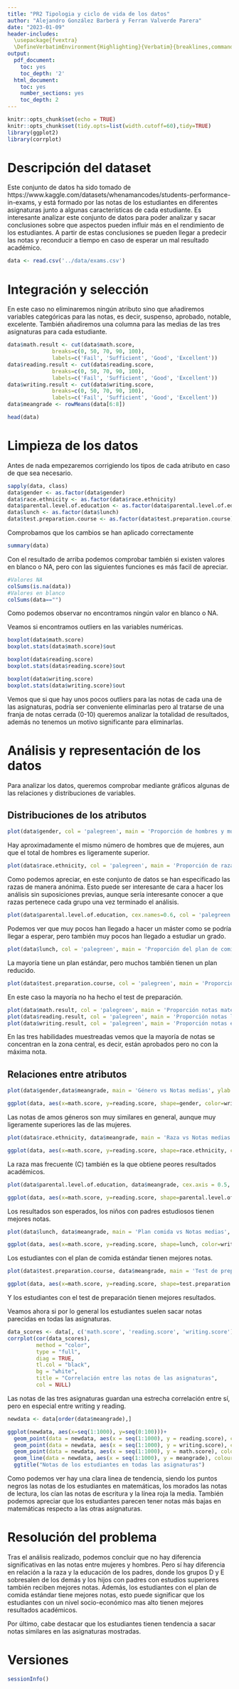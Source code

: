 ---
title: "PR2 Tipologia y ciclo de vida de los datos"
author: "Alejandro González Barberá y Ferran Valverde Parera"
date: "2023-01-09"
header-includes:
  \usepackage{fvextra}
  \DefineVerbatimEnvironment{Highlighting}{Verbatim}{breaklines,commandchars=\\\{\}}
output:
  pdf_document:
    toc: yes
    toc_depth: '2'
  html_document:
    toc: yes
    number_sections: yes
    toc_depth: 2
---

```{r setup, include=FALSE}
knitr::opts_chunk$set(echo = TRUE)
knitr::opts_chunk$set(tidy.opts=list(width.cutoff=60),tidy=TRUE)
library(ggplot2)
library(corrplot)
```

# Descripción del dataset

Este conjunto de datos ha sido tomado de https://www.kaggle.com/datasets/whenamancodes/students-performance-in-exams, y está formado por las notas de los estudiantes en diferentes asignaturas junto a algunas características de cada estudiante.
Es interesante analizar este conjunto de datos para poder analizar y sacar conclusiones sobre que aspectos pueden influir más en el rendimiento de los estudiantes.
A partir de estas conclusiones se pueden llegar a predecir las notas y reconducir a tiempo en caso de esperar un mal resultado académico.

```{r}
data <- read.csv('../data/exams.csv')
```


# Integración y selección

En este caso no eliminaremos ningún atributo sino que añadiremos variables categóricas para las notas, es decir, suspenso, aprobado, notable, excelente.
También añadiremos una columna para las medias de las tres asignaturas para cada estudiante.
```{r}
data$math.result <- cut(data$math.score,
              breaks=c(0, 50, 70, 90, 100),
              labels=c('Fail', 'Sufficient', 'Good', 'Excellent'))
data$reading.result <- cut(data$reading.score,
              breaks=c(0, 50, 70, 90, 100),
              labels=c('Fail', 'Sufficient', 'Good', 'Excellent'))
data$writing.result <- cut(data$writing.score,
              breaks=c(0, 50, 70, 90, 100),
              labels=c('Fail', 'Sufficient', 'Good', 'Excellent'))
data$meangrade <- rowMeans(data[6:8])

head(data)

```


# Limpieza de los datos

Antes de nada empezaremos corrigiendo los tipos de cada atributo en caso de que sea necesario.

```{r}
sapply(data, class)
data$gender <- as.factor(data$gender)
data$race.ethnicity <- as.factor(data$race.ethnicity)
data$parental.level.of.education <- as.factor(data$parental.level.of.education)
data$lunch <- as.factor(data$lunch)
data$test.preparation.course <- as.factor(data$test.preparation.course)
```
Comprobamos que los cambios se han aplicado correctamente
```{r}
summary(data)
```

Con el resultado de arriba podemos comprobar también si existen valores en blanco o NA, pero con las siguientes funciones es más facil de apreciar.
```{r}
#Valores NA
colSums(is.na(data)) 
#Valores en blanco
colSums(data=="")
```

Como podemos observar no encontramos ningún valor en blanco o NA.

Veamos si encontramos outliers en las variables numéricas.

```{r}
boxplot(data$math.score)
boxplot.stats(data$math.score)$out

boxplot(data$reading.score)
boxplot.stats(data$reading.score)$out

boxplot(data$writing.score)
boxplot.stats(data$writing.score)$out
```

Vemos que si que hay unos pocos outliers para las notas de cada una de las asignaturas, podría ser conveniente eliminarlas pero al tratarse de una franja de notas cerrada (0-10) queremos analizar la totalidad de resultados, además no tenemos un motivo significante para eliminarlas.

# Análisis y representación de los datos

Para analizar los datos, queremos comprobar mediante gráficos algunas de las relaciones y distribuciones de variables.

## Distribuciones de los atributos

```{r}

plot(data$gender, col = 'palegreen', main = 'Proporción de hombres y mujeres') 
```

Hay aproximadamente el mismo número de hombres que de mujeres, aun que el total de hombres es ligeramente superior.


```{r}

plot(data$race.ethnicity, col = 'palegreen', main = 'Proporción de razas') 
```

Como podemos apreciar, en este conjunto de datos se han especificado las razas de manera anónima. Esto puede ser interesante de cara a hacer los análisis sin suposiciones previas, aunque sería interesante conocer a que razas pertenece cada grupo una vez terminado el análisis.

```{r}

plot(data$parental.level.of.education, cex.names=0.6, col = 'palegreen', main = 'Proporción de estudios de los padres')
```

Podemos ver que muy pocos han llegado a hacer un máster como se podría llegar a esperar, pero también muy pocos han llegado a estudiar un grado.

```{r}

plot(data$lunch, col = 'palegreen', main = 'Proporción del plan de comida') 
```

La mayoría tiene un plan estándar, pero muchos también tienen un plan reducido. 

```{r}

plot(data$test.preparation.course, col = 'palegreen', main = 'Proporción de tests iniciales hechos') 
```

En este caso la mayoría no ha hecho el test de preparación.

```{r}

plot(data$math.result, col = 'palegreen', main = 'Proporción notas matematicas')
plot(data$reading.result, col = 'palegreen', main = 'Proporción notas lectura')
plot(data$writing.result, col = 'palegreen', main = 'Proporción notas escritura')
```

En las tres habilidades muestreadas vemos que la mayoría de notas se concentran en la zona central, es decir, están aprobados pero no con la máxima nota.

## Relaciones entre atributos

```{r}

plot(data$gender,data$meangrade, main = 'Género vs Notas medias', ylab = 'Notas medias', xlab = 'Género') 

ggplot(data, aes(x=math.score, y=reading.score, shape=gender, color=writing.score)) + geom_point()
```

Las notas de amos géneros son muy similares en general, aunque muy ligeramente superiores las de las mujeres.

```{r}

plot(data$race.ethnicity, data$meangrade, main = 'Raza vs Notas medias', ylab = 'Notas medias', xlab = 'Raza') 

ggplot(data, aes(x=math.score, y=reading.score, shape=race.ethnicity, color=writing.score)) + geom_point()
```

La raza mas frecuente (C) también es la que obtiene peores resultados académicos.

```{r}

plot(data$parental.level.of.education, data$meangrade, cex.axis = 0.5, main = 'Educación padres vs Notas medias', ylab = 'Notas medias', xlab = 'Educación padres') 

ggplot(data, aes(x=math.score, y=reading.score, shape=parental.level.of.education, color=writing.score)) + geom_point()
```

Los resultados son esperados, los niños con padres estudiosos tienen mejores notas.

```{r}

plot(data$lunch, data$meangrade, main = 'Plan comida vs Notas medias', ylab = 'Notas medias', xlab = 'Plan comida') 

ggplot(data, aes(x=math.score, y=reading.score, shape=lunch, color=writing.score)) + geom_point()
```

Los estudiantes con el plan de comida estándar tienen mejores notas.


```{r}

plot(data$test.preparation.course, data$meangrade, main = 'Test de preparación vs Notas medias', ylab = 'Notas medias', xlab = 'Test de preparación')

ggplot(data, aes(x=math.score, y=reading.score, shape=test.preparation.course, color=writing.score)) + geom_point()
```

Y los estudiantes con el test de preparación tienen mejores resultados.

Veamos ahora si por lo general los estudiantes suelen sacar notas parecidas en todas las asignaturas.

```{r}

data_scores <- data[, c('math.score', 'reading.score', 'writing.score')]
corrplot(cor(data_scores),        
         method = "color", 
         type = "full",    
         diag = TRUE,      
         tl.col = "black", 
         bg = "white",     
         title = "Correlación entre las notas de las asignaturas",       
         col = NULL)       
```

Las notas de las tres asignaturas guardan una estrecha correlación entre sí, pero en especial entre writing y reading.

```{r}
newdata <- data[order(data$meangrade),]

ggplot(newdata, aes(x=seq(1:1000), y=seq(0:100)))+
  geom_point(data = newdata, aes(x = seq(1:1000), y = reading.score), colour = 'purple')+
  geom_point(data = newdata, aes(x = seq(1:1000), y = writing.score), colour = 'cyan')+
  geom_point(data = newdata, aes(x = seq(1:1000), y = math.score), colour = 'black')+
  geom_line(data = newdata, aes(x = seq(1:1000), y = meangrade), colour = 'red', size = 1.2)+
  ggtitle("Notas de los estudiantes en todas las asignaturas")
```

Como podemos ver hay una clara linea de tendencia, siendo los puntos negros las notas de los estudiantes en matemáticas, los morados las notas de lectura, los cían las notas de escritura y la línea roja la media. También podemos apreciar que los estudiantes parecen tener notas más bajas en matemáticas respecto a las otras asignaturas.

# Resolución del problema
Tras el análisis realizado, podemos concluir que no hay diferencia significativas en las notas entre mujeres y hombres. Pero sí hay diferencia en relación a la raza y la educación de los padres, donde los grupos D y E sobresalen de los demás y los hijos con padres con estudios superiores también reciben mejores notas. Además, los estudiantes con el plan de comida estándar tiene mejores notas, esto puede significar que los estudiantes con un nivel socio-económico mas alto tienen mejores resultados académicos.

Por último, cabe destacar que los estudiantes tienen tendencia a sacar notas similares en las asignaturas mostradas.

# Versiones

```{r}

sessionInfo()
```
